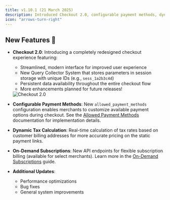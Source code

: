 ```yaml
---
title: v1.10.1 (21 March 2025)
description: Introduced Checkout 2.0, configurable payment methods, dynamic tax calculation, and on-demand subscriptions.
icon: "arrows-turn-right"
---
```


## New Features 🚀

- **Checkout 2.0**: Introducing a completely redesigned checkout experience featuring:
    - Streamlined, modern interface for improved user experience
    - New Query Collector System that stores parameters in session storage with unique IDs (e.g., `sess_1a2b3c4d`)
    - Persistent data availability throughout the entire checkout flow
    - More enhancements planned for future releases!
  
    <Frame><img src="/images/changelog/checkout_2.png" alt="Checkout 2.0"/></Frame>

- **Configurable Payment Methods**: New `allowed_payment_methods` configuration enables merchants to customize available payment options during checkout. See the [Allowed Payment Methods](/developer-resources/allowed-payment-methods) documentation for implementation details.

- **Dynamic Tax Calculation**: Real-time calculation of tax rates based on customer billing addresses for more accurate pricing on the static payment links.

- **On-Demand Subscriptions**: New API endpoints for flexible subscription billing (available for select merchants).  Learn more in the [On-Demand Subscriptions](/features/subscription#enabling-on-demand-subscriptions) guide.

- **Additional Updates**:
    - Performance optimizations
    - Bug fixes
    - General system improvements